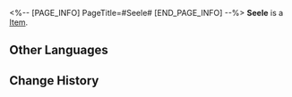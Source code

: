 <%-- [PAGE_INFO]
PageTitle=#Seele#
[END_PAGE_INFO] --%>
{{Item Infobox
|id          = 250102
|image       = Item Seele.png
|type        = 
|invCategory = 
|rarity      = 5
|effect      = 
|description = 
}}
'''Seele''' is a [[Item]].

==Other Languages==
{{Other Languages
|en   = Seele
|zhs  = 希儿
|zht  = 希兒
|ja   = ゼーレ
|ko   = 제레
|es   = Seele
|fr   = Seele
|ru   = Зеле
|th   = Seele
|vi   = Seele
|de   = Seele
|id   = Seele
|pt   = Seele
}}

==Change History==
{{Change History|2.0}}